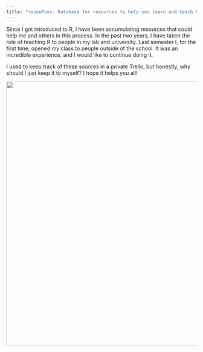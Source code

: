 ```yaml
---
title: "resouRces: Database for resources to help you learn and teach R"
---
```


Since I got introduced to R, I have been accumulating resources that could help me and others in this process. In the past two years, I have taken the role of teaching R to people in my lab and university. Last semester I, for the first time, opened my class to people outside of the school. It was an incredible experience, and I would like to continue doing it.

I used to keep track of these sources in a private Trello, but honestly, why should I just keep it to myself? I hope it helps you all!

![](images/logo.png){fig-alt="A series of six, generic data visualizations: a scatterplot, a density plot, a contour plot, a line plot, a box plot, and another scatterplot." width="700"}
